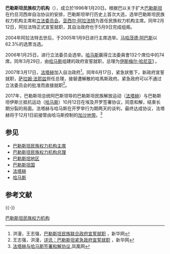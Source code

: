{{noteTA
|1=zh-cn:加沙地带;zh-tw:加薩走廊;zh-hk:加沙地帶;
|2=zh-cn:加沙;zh-tw:加薩;zh-hk:加沙;
|3=zh-cn:拉姆安拉;zh-tw:拉馬拉;
|4=zh-cn:巴以;zh-tw:以巴;
}}
{{Infobox geopolitical organization
|conventional_long_name=巴勒斯坦民族权力机构
|native_name={{lang|ar|السلطة الفلسطينية}}<br />''{{transl|ar|as-Sulṭa al-Filasṭīnīya}}''
|common_name=巴勒斯坦民族權力機構
|linking_name=the Palestinian National Authority
|image_flag  = Flag of Palestine.svg
|flag        = 
|flag_type   = 旗幟
|image_coat=Coat of arms of the Palestinian National Authority.svg
|symbol_type=[[巴勒斯坦民族權力機構徽章|徽章]]
|image_map=Zones A and B in the occupied palestinian territories.svg
|map_width=250px
|map_caption= 2006年的地图显示巴勒斯坦自治政府控制或共同控制的领域(紅色)。 
|image_map2   = State of Palestine (orthographic projection).svg
 |map_caption2           = 巴勒斯坦
|image_map_caption2 = 
|capital_type= 行政中心
|capital= [[拉姆安拉|拉姆安拉]]<br />{{smaller|{{coord|31|54|N|35|12|E|display=inline}}}}
|largest_city= [[加薩|加沙城]]<br />{{smaller|{{coord|31|31|N|34|27|E|display=inline}}}}
|official_languages=[[阿拉伯语|阿拉伯语]]
|org_type= [[臨時政府|臨時政府]]及[[地方政府|自治政府]]
|government_type=[[半总统制|半总统制]]<ref>Elections not held between 2006-2012 ({{cite news |title=The Palestinian Authority |url=http://topics.nytimes.com/topics/reference/timestopics/organizations/p/palestinian_authority/index.html |work=The New York Times |first=Jodi |last=Rudoren |accessdate=2014-12-25 |archive-date=2013-07-21 |archive-url=https://web.archive.org/web/20130721050045/http://topics.nytimes.com/topics/reference/timestopics/organizations/p/palestinian_authority/index.html |dead-url=no }}).</ref>
|leader_title1=[[巴勒斯坦民族权力机构主席|主席]]
|leader_name1=[[马哈茂德·阿巴斯|马哈茂德·阿巴斯]]
|leader_title2=[[巴勒斯坦总理|总理]]
|leader_name2=[[穆罕默德沙·谢塔耶|穆罕默德沙·谢塔耶]]
|legislature=[[巴勒斯坦立法委员会|立法委员会]]
|area_km2=
|area_sq_mi=
|area_footnote=<span style=white-space:nowrap;><br /> - [[約旦河西岸地區|约旦河西岸]]: 5,860 km{{smallsup|2}}<br /> - [[加沙地带|加沙地带]]: 360 km{{smallsup|2}}<ref>{{cite web|url=https://www.cia.gov/library/publications/the-world-factbook/geos/gz.html |title=The World Factbook: Middle East: Gaza Strip |website=cia.gov |archive-url=https://web.archive.org/web/20140608204417/https://www.cia.gov/library/publications/the-world-factbook/geos/gz.html |archive-date=8 June 2014 |publisher=Central Intelligence Agency |date=12 May 2014 |accessdate=8 June 2014 |deadurl=no |df= }}</ref></span>
|percent_water=
|population_estimate=
|population_estimate_rank=
|population_estimate_year=
|population_density_km2 =
|population_density_rank =
|population_density_sq_mi =
|population_census_year=
|GDP_PPP=
|GDP_PPP_rank=–
|GDP_PPP_year=
|GDP_PPP_per_capita=
|GDP_PPP_per_capita_rank=–
|sovereignty_type = [[自主權|自治权]]
|sovereignty_note = 从[[以色列|以色列]]获取管理
|established_event1=[[奧斯陸協議|自主建立协议]]
|established_date1= {{nowrap|1993年9月13日}}
|established_event2={{le|Gaza–Jericho Agreement|Gaza–Jericho Agreement|巴勒斯坦权力机构成立}}
|established_date2=1994年
|established_event3={{le|Oslo II Accord|Oslo II Accord|第二次奥斯陆协议}}
|established_date3= 1995年
|established_event4=[[加沙之战_(2007年)|法塔赫和哈马斯的裂痕]]
|established_date4= 2007年
|established_event5= [[巴勒斯坦国|巴勒斯坦国]][[联合国大会第67/19号决议|成为联合国非会员国]]
|established_date5= 2012年11月29日
|Gini_year=
|Gini_change=<!--increase/decrease/steady-->
|Gini=
|Gini_ref=
|Gini_rank=
|HDI_year=<!-- Please use the year to which the data refers, not the publication year-->
|HDI_change=<!--increase/decrease/steady-->
|HDI=<!--number only, between 0 and 1-->
|HDI_ref =
|HDI_rank=
|currency= {{unbulleted list |[[埃及镑|埃及镑]] ([[ISO_4217|EGP]]) |[[以色列新谢克尔|以色列新谢克尔]] (ILS) |[[约旦第纳尔|约旦第纳尔]] (JOD)<ref>According to [http://www.mfa.gov.il/MFA/Peace+Process/Guide+to+the+Peace+Process/Gaza-Jericho+Agreement+Annex+IV+-+Economic+Protoco.htm 1994年“巴黎议定书”第4条]。 该议定书允许巴勒斯坦权力机构采用多种货币。 在[[西岸|西岸]]，以色列的新谢克尔和约旦第纳尔被广泛接受; 在[[加沙地带|加沙地带]]，以色列新谢克尔和埃及镑被广泛接受。</ref>}}
|iso3166code=PS
|time_zone = [[欧洲东部时间|EET]]
|utc_offset = +2
|time_zone_DST = [[欧洲东部夏令时间|EEST]]
|utc_offset_DST = +3
|date_format=dd/mm/yyyy<!--numeric dates (dd-mm-yyyy, yyyy.mm.dd, etc.) plus era (CE, AD, AH, etc.)-->
|calling_code=[[+970|+970]]
|cctld=[[.ps|.ps]]
|footnotes=
}}
{{巴勒斯坦人}}

'''巴勒斯坦民族权力机构'''（{{lang-ar|'''السلطة الوطنية الفلسطينية'''}}），成立於1996年1月20日。根据巴以关于扩大[[巴勒斯坦國|巴勒斯坦]]在约旦河西岸自治协议的安排，巴勒斯坦举行历史上首次大选，选举巴勒斯坦民族权力机构主席和[[巴勒斯坦立法委员会|立法委员会]]。[[亚西尔·阿拉法特|亚西尔·阿拉法特]]为首任民族权力机构主席。同年2月12日，阿拉法特正式宣誓就职，其自治政府也于5月9日完成组阁。

2004年阿拉法特去世后，于2005年1月9日进行主席选举。[[马哈茂德·阿巴斯|马哈茂德·阿巴斯]]以62.3%的选票当选。

2006年1月25日，进行立法委员会选举。[[哈马斯|哈马斯]]赢得立法委員會132个席位中的74席。同年3月29日，由[[哈马斯|哈马斯]]组建的政府宣誓就职，总理为[[伊斯梅尔·哈尼亚|伊斯梅尔·哈尼亚]][http://news.xinhuanet.com/world/2006-03/30/content_4361798.htm] {{Wayback|url=http://news.xinhuanet.com/world/2006-03/30/content_4361798.htm |date=20070115212016 }}。

2007年3月17日，[[法塔赫|法塔赫]]加入自治政府<ref>洪漫，王志强，[http://news.xinhuanet.com/world/2007-03/18/content_5861237.htm 巴勒斯坦民族联合政府宣誓就职] {{Wayback|url=http://news.xinhuanet.com/world/2007-03/18/content_5861237.htm |date=20070320233051 }}，新华网</ref>。同年6月17日，紧急狀態下，新政府宣誓就职，[[萨拉姆·法耶兹|萨拉姆·法耶兹]]担任总理，接替遭解散的哈馬斯政府。紧急政府可以不通过立法委员会的批准而直接就职<ref>王志强，洪漫，[http://news.xinhuanet.com/world/2007-06/17/content_6254357.htm 详讯：巴勒斯坦紧急政府宣誓就职] {{Wayback|url=http://news.xinhuanet.com/world/2007-06/17/content_6254357.htm |date=20141022015715 }}，新华网</ref>。

2017年，巴勒斯坦总统阿巴斯领导的巴勒斯坦民族解放运动（[[法塔赫|法塔赫]]）与巴勒斯坦伊斯兰抵抗运动（[[哈马斯|哈马斯]]）10月12日在埃及开罗签署协议，同意和解，结束长期分裂的局面。法塔赫与哈马斯在开罗举行为期两天的谈判，最终达成协议，法塔赫将于12月1日前接管由哈马斯控制的[[加沙地带|加沙地带]]。<ref>[http://news.ifeng.com/a/20171013/52621856_0.shtml巴勒斯坦结束长期分裂 法塔赫与哈马斯签署和解协议],凤凰网</ref>

== 参见 ==
* [[巴勒斯坦民族权力机构主席|巴勒斯坦民族权力机构主席]]
* [[巴勒斯坦民族权力机构总理|巴勒斯坦民族权力机构总理]]
* [[巴勒斯坦地区|巴勒斯坦地区]]
* [[巴勒斯坦国|巴勒斯坦国]]
* [[法塔赫|法塔赫]]
* [[哈马斯|哈马斯]]

== 参考文献 ==
{{Reflist}}

{{-}}
{{巴以冲突}}

{{Authority control}}

[[Category:巴勒斯坦民族权力机构|]]